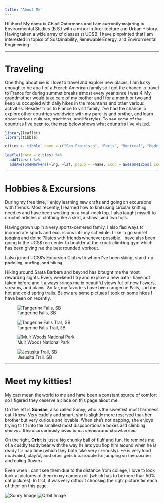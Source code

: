 ```yaml
---
title: "About Me"
---
```


Hi there! My name is Chloé Ostermann and I am currently majoring in Environmental Studies (B.S.) with a minor in Architecture and Urban History. Having taken a wide array of classes at UCSB, I have pinpointed that I am interested in topics of Sustainability, Renewable Energy, and Environmental Engineering.

------------------------------------------------------------------------

# Traveling

One thing about me is I love to travel and explore new places. I am lucky enough to be apart of a French American family so I got the chance to travel to France for during summer breaks almost every year since I was 4. My grandmother would take care of my brother and I for a month or two and keep us occupied with daily hikes in the mountains and other various activities. 
Besides trips to France to visit family, I've had the chance to explore other countries worldwide with my parents and brother, and learn about various cultures, traditions, and lifestyles. To see some of the countries I've been to, the map below shows what countries I've visited. 

```r
library(leaflet) 
library(tibble)

cities <- tibble( name = c("San Francisco", "Paris", "Montreal", "Madrid", "Hanoi", "Tahiti", "Cape Town"), lat = c(37.7602523640256, 48.86198773083308, 45.50566793423559, 40.415765578600706, 21.034791719384796, -17.543761791615648, -33.9255539018927), lng = c(-122.42681736086065, 2.294159806953058, -73.5819271670175, -3.7063982175738746, 105.8347141261459, -149.83170940623626, 18.43387871377049) )

leaflet(data = cities) %>% 
  addTiles() %>% 
  addAwesomeMarkers(~lng, ~lat, popup = ~name, icon = awesomeIcons( icon = "globe", iconColor = "black", markerColor = "green", library = "fa" ))
```

------------------------------------------------------------------------

# Hobbies & Excursions

During my free time, I enjoy learning new crafts and going on excursions with friends. Most recently, I learned how to knit using circular knitting needles and have been working on a boat-neck top. I also taught myself to crochet articles of clothing like a skirt, a shawl, and two tops.

Having grown up in a very sports-centered family, I also find ways to incorporate sports and excursions into my schedule. I like to go sunset jogging and doing Pilates with friends whenever possible. I have also been going to the UCSB rec center to boulder at their rock climbing gym which has been giving me the best rounded workout.

I also joined UCSB's Excursion Club with whom I've been skiing, stand-up paddling, surfing, and hiking.

Hiking around Santa Barbara and beyond has brought me the most rewarding sights. Every weekend I try and explore a new path I have not taken before and it always brings me to beautiful views full of new flowers, streams, and plants. So far, my favorites have been tangerine Falls, and the hot and cold spring trails. Below are some pictures I took on some hikes I have been on recently.

::: {layout="[[1, 1, 1, 1]]"}
![Tangerine Falls, SB](media/hikes/tangerine_fall.png)

![Tangerine Falls Trail, SB](media/hikes/tangerine1.png){group="aa" description="Tangerine Falls Trail"}

![Muir Woods National Park](media/hikes/muir_woods.png){group="aa" description="Muir Woods National Park"}

![Jesusita Trail, SB](media/hikes/jesusita.png){group="aa" description="Jesusita Trail, SB"}
:::

------------------------------------------------------------------------

# Meet my kitties!

My cats mean the world to me and have been a constant source of comfort so I figured they deserve a place on this page about me.

On the left is **Sundae**, also called Sunny, who is the sweetest most harmless cat I know. Very cuddly and smart, she is slightly more reserved than her brother but very curious and lovable. When she's not napping, she enjoys trying to fit into the smallest most dispoportionate boxes and climbing shelves. She also seriously loves to eat cheese and strawberries.

On the right, **Orbit** is just a big chunky ball of fluff and fun. He reminds me of a cuddly teddy bear with the way he lets you flop him around when he is ready for nap time (which they both take very seriously). He is very food motivated, playful, and often gets into trouble for jumping on the counter and eating flowers.

Even when I can't see them due to the distance from college, I love to look look at pictures of them in my camera roll (which has to be more than 50% cat pictures). In fact, it was very difficult choosing the right picture for each of them on this page.

::: side-by-side
![Sunny Image](media/Sunny.png) ![Orbit Image](media/Orbit.png)
:::
